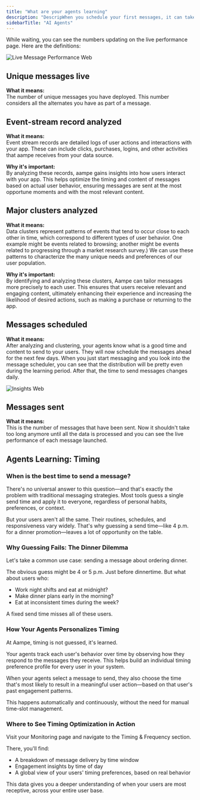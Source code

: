```yaml
---
title: "What are your agents learning"
description: "DescripWhen you schedule your first messages, it can take up to 48 hours to see results in aampe because you put your agents to work, and they start analyzing and clustering the data to send messages."
sidebarTitle: "AI Agents"
---
```


While waiting, you can see the numbers updating on the live performance page. Here are the definitions:

![Live Message Performance Web](/images/live_message_performance.webp)

## Unique messages live

**What it means:**\
The number of unique messages you have deployed. This number considers all the alternates you have as part of a message.

## Event-stream record analyzed

**What it means:**\
Event stream records are detailed logs of user actions and interactions with your app. These can include clicks, purchases, logins, and other activities that aampe receives from your data source.

**Why it's important:**\
By analyzing these records, aampe gains insights into how users interact with your app. This helps optimize the timing and content of messages based on actual user behavior, ensuring messages are sent at the most opportune moments and with the most relevant content.

## Major clusters analyzed

**What it means:**\
Data clusters represent patterns of events that tend to occur close to each other in time, which correspond to different types of user behavior. One example might be events related to browsing; another might be events related to progressing through a market research survey.) We can use these patterns to characterize the many unique needs and preferences of our user population.

**Why it's important:**\
By identifying and analyzing these clusters, Aampe can tailor messages more precisely to each user. This ensures that users receive relevant and engaging content, ultimately enhancing their experience and increasing the likelihood of desired actions, such as making a purchase or returning to the app.

## Messages scheduled

**What it means:**\
After analyzing and clustering, your agents know what is a good time and content to send to your users. They will now schedule the messages ahead for the next few days. When you just start messaging and you look into the message scheduler, you can see that the distribution will be pretty even during the learning period. After that, the time to send messages changes daily.

![Insights Web](/images/insights.webp)

## Messages sent

**What it means:**\
This is the number of messages that have been sent. Now it shouldn't take too long anymore until all the data is processed and you can see the live performance of each message launched.

## Agents Learning: Timing

### When is the best time to send a message?

There's no universal answer to this question—and that's exactly the problem with traditional messaging strategies. Most tools guess a single send time and apply it to everyone, regardless of personal habits, preferences, or context.

But your users aren't all the same. Their routines, schedules, and responsiveness vary widely. That's why guessing a send time—like 4 p.m. for a dinner promotion—leaves a lot of opportunity on the table.

### Why Guessing Fails: The Dinner Dilemma

Let's take a common use case: sending a message about ordering dinner.

The obvious guess might be 4 or 5 p.m. Just before dinnertime. But what about users who:

- Work night shifts and eat at midnight?
- Make dinner plans early in the morning?
- Eat at inconsistent times during the week?

A fixed send time misses all of these users.

### How Your Agents Personalizes Timing

At Aampe, timing is not guessed, it's learned.

Your agents track each user's behavior over time by observing how they respond to the messages they receive. This helps build an individual timing preference profile for every user in your system.

When your agents select a message to send, they also choose the time that's most likely to result in a meaningful user action—based on that user's past engagement patterns.

This happens automatically and continuously, without the need for manual time-slot management.

### Where to See Timing Optimization in Action

Visit your Monitoring page and navigate to the Timing & Frequency section.

There, you'll find:

- A breakdown of message delivery by time window
- Engagement insights by time of day
- A global view of your users' timing preferences, based on real behavior

This data gives you a deeper understanding of when your users are most receptive, across your entire user base.